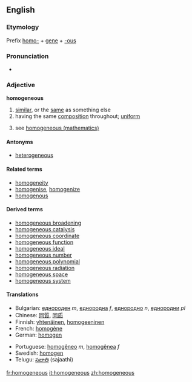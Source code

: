 ==English==

===Etymology===
Prefix [[homo-]] + [[gene]] + [[-ous]]

===Pronunciation===
*{{audio|en-us-homogeneous.ogg|Audio (US)}} {{audio|en-uk-homogeneous.ogg|Audio (UK)}}

===Adjective===
'''homogeneous'''

# [[similar]], or the [[same]] as something else
# having the same [[composition]] throughout; [[uniform]]
#{{mathematics}} see [[w:homogeneous (mathematics)|homogeneous (mathematics)]]

====Antonyms====
*[[heterogeneous]]

====Related terms====
*[[homogeneity]]
*[[homogenise]], [[homogenize]]
*[[homogenous]]

====Derived terms====
*[[homogeneous broadening]]
*[[homogeneous catalysis]]
*[[homogeneous coordinate]]
*[[homogeneous function]]
*[[homogeneous ideal]]
*[[homogeneous number]]
*[[homogeneous polynomial]]
*[[homogeneous radiation]]
*[[homogeneous space]]
*[[homogeneous system]]

====Translations====
{{top}}
*Bulgarian: [[еднороден]] ''m'', [[еднородна]] ''f'', [[еднородно]] ''n'', [[еднородни]] ''pl''
*Chinese: [[同質]], [[同质]]
*Finnish: [[yhtenäinen]], [[homogeeninen]]
*French: [[homogène]]
*German: [[homogen]]
{{mid}}
*Portuguese: [[homogêneo]] ''m'', [[homogênea]] ''f''
*Swedish: [[homogen#Swedish|homogen]]
*Telugu: [[సజాతి]] (sajaathi)
{{bottom}}

[[fr:homogeneous]]
[[it:homogeneous]]
[[zh:homogeneous]]